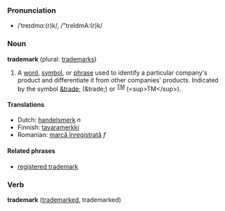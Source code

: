 ===Pronunciation===
*/ˈtreɪdmɑː(r)k/, /"treIdmA:(r)k/

===Noun===
'''trademark''' (plural: [[trademarks]])

# A [[word]], [[symbol]], or [[phrase]] used to identify a particular company's product and differentiate it from other companies' products.  Indicated by the symbol [[&trade;]] (&amp;trade;) or <sup>[[TM]]</sup> (&lt;sup&gt;TM&lt;/sup&gt;).

====Translations====
*Dutch: [[handelsmerk]] ''n''
*Finnish: [[tavaramerkki]]
*Romanian: [[marcă înregistrată]] ''f''
====Related phrases====
*[[registered trademark]]

===Verb===
'''trademark''' ([[trademarked]], trademarked)